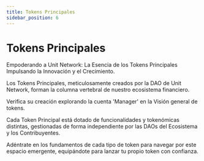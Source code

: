 ```yaml
---
title: Tokens Principales
sidebar_position: 6
---
```


# Tokens Principales

Empoderando a Unit Network: La Esencia de los Tokens Principales Impulsando la Innovación y el Crecimiento.

Los Tokens Principales, meticulosamente creados por la DAO de Unit Network, forman la columna vertebral de nuestro ecosistema financiero.

Verifica su creación explorando la cuenta 'Manager' en la Visión general de tokens.

Cada Token Principal está dotado de funcionalidades y tokenómicas distintas, gestionadas de forma independiente por las DAOs del Ecosistema y los Contribuyentes.

Adéntrate en los fundamentos de cada tipo de token para navegar por este espacio emergente, equipándote para lanzar tu propio token con confianza.
